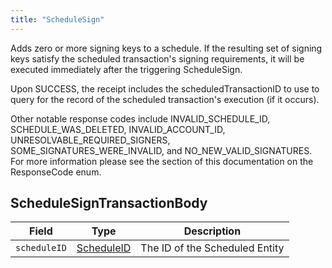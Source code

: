 ---
title: "ScheduleSign"
---


Adds zero or more signing keys to a schedule. If the resulting set of signing keys satisfy the scheduled transaction's signing requirements, it will be executed immediately after the triggering ScheduleSign.

Upon SUCCESS, the receipt includes the scheduledTransactionID to use to query for the record of the scheduled transaction's execution (if it occurs).

Other notable response codes include INVALID\_SCHEDULE\_ID, SCHEDULE\_WAS\_DELETED, INVALID\_ACCOUNT\_ID, UNRESOLVABLE\_REQUIRED\_SIGNERS, SOME\_SIGNATURES\_WERE\_INVALID, and NO\_NEW\_VALID\_SIGNATURES. For more information please see the section of this documentation on the ResponseCode enum.

## ScheduleSignTransactionBody

| Field        | Type                                                                                         | Description                    |
| ------------ | -------------------------------------------------------------------------------------------- | ------------------------------ |
| `scheduleID` | [ScheduleID](/hedera/sdks-and-apis/hedera-api/basic-types/scheduleid) | The ID of the Scheduled Entity |
